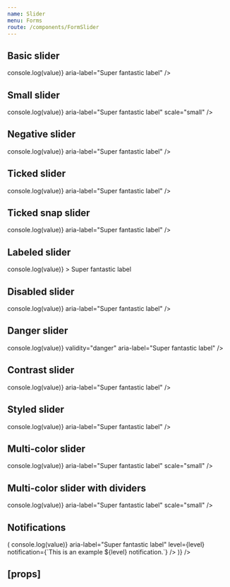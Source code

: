 ```yaml
---
name: Slider
menu: Forms
route: /components/FormSlider
---
```



<PageTitle title="Slider" src="components/Form/Slider" />

## Basic slider

<Playground>
  <FormComponentDemo property="value" initialValue={10}>
    <Slider
      id="demo-basic-slider"
      width="100%"
      valuePosition="right"
      onChange={(event, value) => console.log(value)}
      aria-label="Super fantastic label"
    />
  </FormComponentDemo>
</Playground>

## Small slider

<Playground>
  <FormComponentDemo property="value" initialValue={10}>
    <Slider
      id="demo-small-slider"
      width="100%"
      valuePosition="right"
      onChange={(event, value) => console.log(value)}
      aria-label="Super fantastic label"
      scale="small"
    />
  </FormComponentDemo>
</Playground>

## Negative slider

<Playground>
  <FormComponentDemo property="value" initialValue={-10}>
    <Slider
      id="demo-negative-slider"
      width="100%"
      min={-40}
      max={0}
      valuePosition="right"
      onChange={(event, value) => console.log(value)}
      aria-label="Super fantastic label"
    />
  </FormComponentDemo>
</Playground>

## Ticked slider

<Playground>
  <FormComponentDemo property="value" initialValue={10}>
    <Slider
      id="demo-ticked-slider"
      width="100%"
      min={0}
      max={100}
      step={1}
      tick={10}
      valuePosition="right"
      onChange={(event, value) => console.log(value)}
      aria-label="Super fantastic label"
    />
  </FormComponentDemo>
</Playground>

## Ticked snap slider

<Playground>
  <FormComponentDemo property="value" initialValue={2}>
    <Slider
      id="demo-ticked-snap-slider"
      width="100%"
      min={0}
      max={5}
      step={1}
      tick={1}
      snap
      valuePosition="right"
      onChange={(event, value) => console.log(value)}
      aria-label="Super fantastic label"
    />
  </FormComponentDemo>
</Playground>

## Labeled slider

<Playground>
  <FormComponentDemo property="value" initialValue={4.5}>
    <Slider
      id="demo-labeled-slider"
      width="100%"
      min={2}
      max={12}
      step={0.1}
      valuePosition="top"
      onChange={(event, value) => console.log(value)}
    >
      Super fantastic label
    </Slider>
  </FormComponentDemo>
</Playground>

## Disabled slider

<Playground>
  <FormComponentDemo property="value" initialValue={30}>
    <Slider
      disabled
      id="demo-disabled-slider"
      width="100%"
      onChange={(event, value) => console.log(value)}
      aria-label="Super fantastic label"
    />
  </FormComponentDemo>
</Playground>

## Danger slider

<Playground>
  <FormComponentDemo property="value" initialValue={60}>
    <Slider
      id="demo-danger-slider"
      width="100%"
      onChange={(event, value) => console.log(value)}
      validity="danger"
      aria-label="Super fantastic label"
    />
  </FormComponentDemo>
</Playground>

## Contrast slider

<Playground>
  <FormComponentDemo property="value" initialValue={30} contrast>
    <Slider
      contrast
      id="demo-contrast-slider"
      width="100%"
      onChange={(event, value) => console.log(value)}
      aria-label="Super fantastic label"
    />
  </FormComponentDemo>
</Playground>

## Styled slider

<Playground>
  <FormComponentDemo property="value" initialValue={30}>
    <StyledSlider
      trackBackground="#e4e4e4"
      trackFillBackground="#642da0"
      handleBackgroundColor="#283992"
      hoverHandleBoxShadow="#283992"
      hoverHandleBorderColor="#283992"
      tickBackgroundColor="#283992"
      id="demo-styled-slider"
      width="100%"
      onChange={(event, value) => console.log(value)}
      aria-label="Super fantastic label"
    />
  </FormComponentDemo>
</Playground>

## Multi-color slider

<Playground>
  <FormComponentDemo property="value" initialValue={2}>
    <MultiColorSlider
      id="demo-multi-color-slider"
      width="100%"
      colors={['danger', 'warning', 'success']}
      valuePosition="right"
      onChange={(event, value) => console.log(value)}
      aria-label="Super fantastic label"
      scale="small"
    />
  </FormComponentDemo>
</Playground>

## Multi-color slider with dividers

<Playground>
  <FormComponentDemo property="value" initialValue={2}>
    <MultiColorSlider
      id="demo-multi-color-slider-divider"
      width="100%"
      colors={['danger', 'warning', 'success']}
      valuePosition="right"
      variant="divider"
      onChange={(event, value) => console.log(value)}
      aria-label="Super fantastic label"
      scale="small"
    />
  </FormComponentDemo>
</Playground>

## Notifications

<Playground>
  <Looper
    list={['success', 'danger', 'warning', 'primary', 'neutral']}
    render={level => (
      <FormComponentDemo property="value" initialValue="20">
        <NotifiedSlider
          id="demo-notified-slider"
          width="100%"
          valuePosition="right"
          onChange={(event, value) => console.log(value)}
          aria-label="Super fantastic label"
          level={level}
          notification={`This is an example ${level} notification.`}
        />
      </FormComponentDemo>
    )}
  />
</Playground>

## \[props\]

<Props of={Slider} />
